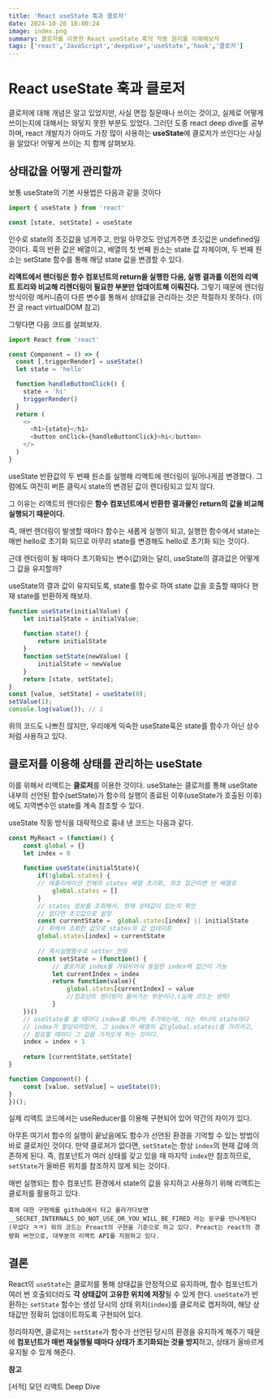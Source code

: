 ```yaml
---
title: 'React useState 훅과 클로저'
date: 2024-10-26 18:00:24
image: index.png
summary: 클로저를 이용한 React useState 훅의 작동 원리를 이해해보자
tags: ['react','JavaScript','deepdive','useState','hook','클로저']
---
```

# React useState 훅과 클로저

클로저에 대해 개념은 알고 있었지만, 사실 면접 질문때나 쓰이는 것이고, 실제로 어떻게 쓰이는지에 대해서는 와닿지 못한 부분도 있었다. 그러던 도중 react deep dive를 공부하며, react 개발자가 아마도 가장 많이 사용하는 **useState**에 클로저가 쓰인다는 사실을 알았다! 
어떻게 쓰이는 지 함께 살펴보자.



## 상태값을 어떻게 관리할까
보통 useState의 기본 사용법은 다음과 같을 것이다
```js
import { useState } from 'react'

const [state, setState] = useState
```
인수로 state의 초깃값을 넘겨주고, 만일 아무것도 안넘겨주면 초깃값은 undefined일 것이다.
훅의 반환 값은 배열이고, 배열의 첫 번째 원소는 state 값 자체이며, 두 번째 원소는 setState 함수를 통해 해당 state 값을 변경할 수 있다.


**리액트에서 렌더링은 함수 컴포넌트의 return을 실행한 다음, 실행 결과를 이전의 리액트 트리와 비교해 리렌더링이 필요한 부분만 업데이트해 이뤄진다.**
그렇기 때문에 렌더링 방식이랑 메커니즘이 다른 변수를 통해서 상태값을 관리하는 것은 적절하지 못하다. (이전 글 react virtualDOM 참고)

그렇다면 다음 코드를 살펴보자.

```js
import React from 'react'

const Component = () => {
  const [,triggerRender] = useState()
  let state = 'hello'

  function handleButtonClick() {
    state = 'hi'
    triggerRender()
  }
  return (
    <>
      <h1>{state}</h1>
      <button onClick={handleButtonClick}>hi</button>
    </>
  )
}
```
useState 반환값의 두 번째 원소를 실행해 리액트에 렌더링이 일어나게끔 변경했다. 
그럼에도 여전히 버튼 클릭시 state의 변경된 값이 렌더링되고 있지 않다. 

그 이유는 리액트의 렌더링은 **함수 컴포넌트에서 반환한 결과물인 return의 값을 비교해 실행되기 때문이다.** 

즉, 매번 렌더링이 발생할 때마다 함수는 새롭게 실행이 되고, 실행한 함수에서 state는 매번 hello로 초기화 되므로 아무리 state를 변경해도 hello로 초기화 되는 것이다. 

근데 렌더링이 될 때마다 초기화되는 변수(값)와는 달리, useState의 결과값은 어떻게 그 값을 유지할까?

useState의 결과 값이 유지되도록, state를 함수로 하여 state 값을 호출할 때마다 현재 state를 반환하게 해보자.
```js
function useState(initialValue) {
	let initialState = initialValue;
	
	function state() {
		return initialState
	}
	function setState(newValue) {
		initialState = newValue
	}
	return [state, setState];
}
const [value, setState] = useState(0);
setValue(1);
console.log(value()); // 1
```
위의 코드도 나쁘진 않지만, 우리에게 익숙한 useState훅은 state를 함수가 아닌 상수처럼 사용하고 있다.

## 클로저를 이용해 상태를 관리하는 useState
이를 위해서 리액트는 **클로저**를 이용한 것이다. 
useState는 클로저를 통해 useState 내부의 선언된 함수(setState)가 함수의 실행이 종료된 이후(useState가 호출된 이후)에도 지역변수인 state를 계속 참조할 수 있다.

useState 작동 방식을 대략적으로 흉내 낸 코드는 다음과 같다.

```js
const MyReact = (function() {
	const global = {}
    let index = 0
    
    function useState(initialState){
    	if(!global.states) {
    	// 애플리케이션 전체의 states 배열 초기화, 최초 접근이면 빈 배열로
        	global.states = []
        }
        // states 정보를 조회해서, 현재 상태값이 있는지 확인
        // 없다면 초깃값으로 설정
        const currentState =  global.states[index] || initialState
        // 위에서 조회한 값으로 states의 값 업데이트
        global.states[index] = currentState
        
        // 즉시실행함수로 setter 만듬
        const setState = (function() {
        	// 클로저로 index를 가둬두어서 동일한 index에 접근이 가능
        	let currentIndex = index
            return function(value){
            	global.states[currentIndex] = value
                //컴포넌트 렌더링이 들어가는 부분이다.(실제 코드는 생략)
            }
    })()
    // useState를 쓸 때마다 index를 하나씩 추가하는데, 이는 하나의 state마다
    // index가 할당되어있어, 그 index가 배열의 값(global.states)를 가리키고,
    // 필요할 때마다 그 값을 가져오게 하는 것이다.
    index = index + 1
        
    return [currentState,setState]
}

function Component() {
	const [value, setValue] = useState(0);
}
})();
```

실제 리액트 코드에서는 useReducer를 이용해 구현되어 있어 약간의 차이가 있다.

아무튼 여기서 함수의 실행이 끝났음에도 함수가 선언된 환경을 기억할 수 있는 방법이 바로 클로저인 것이다. 만약 클로저가 없다면, `setState`는 항상 `index`의 현재 값에 의존하게 된다. 즉, 컴포넌트가 여러 상태를 갖고 있을 때 마지막 `index`만 참조하므로, `setState`가 올바른 위치를 참조하지 않게 되는 것이다.

매번 실행되는 함수 컴포넌트 환경에서 state의 값을 유지하고 사용하기 위해 리액트는 클로저를 활용하고 있다.

`
훅에 대한 구현체를 github에서 타고 올라가다보면 __SECRET_INTERNALS_DO_NOT_USE_OR_YOU_WILL_BE_FIRED 라는 문구를 만나게된다(무섭다 ㅋㅋ)
위의 코드는 Preact의 구현을 기준으로 하고 있다. Preact는 react의 경량화 버전으로,
대부분의 리액트 API를 지원하고 있다. 
`
## 결론
React의 `useState`는 클로저를 통해 상태값을 안정적으로 유지하며, 함수 컴포넌트가 여러 번 호출되더라도 **각 상태값이 고유한 위치에 저장**될 수 있게 한다. `useState`가 반환하는 `setState` 함수는 생성 당시의 상태 위치(`index`)를 클로저로 캡처하여, 해당 상태값만 정확히 업데이트하도록 구현되어 있다.

정리하자면, 클로저는 `setState`가 함수가 선언된 당시의 환경을 유지하게 해주기 때문에 **컴포넌트가 매번 재실행될 때마다 상태가 초기화되는 것을 방지**하고, 상태가 올바르게 유지될 수 있게 해준다.

**참고**

[서적] 모던 리액트 Deep Dive
